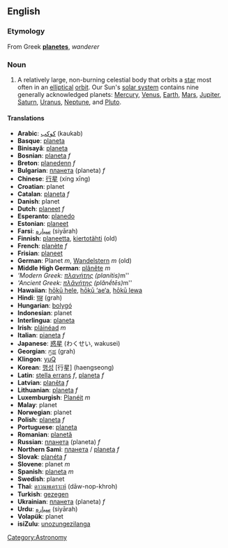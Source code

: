 ==English==

===Etymology===
From Greek '''[[planetes]]''', ''wanderer''

===Noun===
#A relatively large, non-burning celestial body that orbits a [[star]] most often in an [[elliptical]] [[orbit]].  Our Sun's [[solar system]] contains nine generally acknowledged planets: [[Mercury]], [[Venus]], [[Earth]], [[Mars]], [[Jupiter]], [[Saturn]], [[Uranus]], [[Neptune]], and [[Pluto]].

====Translations====
*'''Arabic''': [[كوكب]] (kaukab)
*'''Basque''': [[planeta]]
*'''Binisayâ''': [[planeta]]
*'''Bosnian''': [[planeta]] ''f''
*'''Breton''': [[planedenn]] ''f''
*'''Bulgarian''': [[планета]] (planeta) ''f''
*'''Chinese''': [[行星]] (xíng xīng)
*'''Croatian''': planet
*'''Catalan''': [[planeta]] ''f''
*'''Danish''': planet
*'''Dutch''': [[planeet]] ''f''
*'''Esperanto''': [[planedo]]
*'''Estonian''': [[planeet]]
*'''Farsi''': [[سياره]] (siyārah)
*'''Finnish''': [[planeetta]], [[kiertotähti]] (old)
*'''French''': [[planète]] ''f''
*'''Frisian''': [[planeet]]
*'''German''': Planet ''m'', [[Wandelstern]] ''m'' (old)
*'''Middle High German'''{{gmh}}: [[plânête]] ''m''
*'''Modern Greek: [[πλανήτης]] (planítis) ''m''
*'''Ancient Greek: [[πλᾰνήτης]] (plănḗtēs) ''m''
*'''Hawaiian''': [[hōkū hele]], [[hōkū ‘ae‘a]], [[hōkū lewa]]
*'''Hindi''': [[ग्रह]] (grah)
*'''Hungarian''': [[bolygó]]
*'''Indonesian''': planet
*'''Interlingua''': [[planeta]]
*'''Irish''': [[pláinéad]] ''m''
*'''Italian''': [[pianeta]] ''f''
*'''Japanese''': [[惑星]] (わくせい, wakusei)
*'''Georgian''': [[ಗ್ರಹ]] (grah)
*'''Klingon''': [[yuQ]]
*'''Korean''': [[행성]] [行星] (haengseong)
*'''Latin''': [[stella errans]] ''f'', [[planeta]] ''f''
*'''Latvian''': [[planēta]] ''f''
*'''Lithuanian''': [[planeta]] ''f''
*'''Luxemburgish''': [[Planéit]] ''m''
*'''Malay''': planet
*'''Norwegian''': planet
*'''Polish''': [[planeta]] ''f''
*'''Portuguese''': [[planeta]]
*'''Romanian''': [[planetă]]
*'''Russian''': [[планета]] (planeta) ''f''
*'''Northern Sami''': [[планета]] / [[planeta]] ''f''
*'''Slovak''': [[planéta]] ''f''
*'''Slovene''': planet ''m''
*'''Spanish''': [[planeta]] ''m''
*'''Swedish''': planet
*'''Thai''': [[ดาวนพเคราะห์]] (dāw-nop-khroh)
*'''Turkish''': [[gezegen]]
*'''Ukrainian''': [[планета]] (planeta) ''f''
*'''Urdu''': [[سياره]] (siyārah)
*'''Volapük''': planet
*'''isiZulu''': [[unozungezilanga]]

[[Category:Astronomy]]